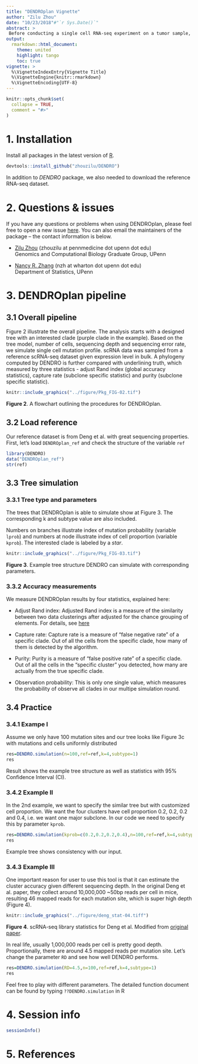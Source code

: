 ```yaml
---
title: "DENDROplan Vignette"
author: "Zilu Zhou"
date: "10/23/2018"#"`r Sys.Date()`"
abstract: >
 Before conducting a single cell RNA-seq experiment on a tumor sample, it is important to project how subclone detection power depends on the number of cells sequenced and the coverage per cell. To facilitate experiment design, we developed a tool, **DENDROplan** (Figure 2), that  predicts the expected clustering accuracy by DENDRO given sequencing parameters.  Given a tree structure and a target accuracy, **DENDROplan** computes the necessary read depth and number of cells needed based on the spike-in procedure described above. For more detail, please check our [biorixv preprint](www.rstudio.com)
output:
  rmarkdown::html_document:
    theme: united
    highlight: tango
    toc: true
vignette: >
  %\VignetteIndexEntry{Vignette Title}
  %\VignetteEngine{knitr::rmarkdown}
  %\VignetteEncoding{UTF-8}
---
```


```r
knitr::opts_chunk$set(
  collapse = TRUE,
  comment = "#>"
)
```

# 1. Installation
Install all packages in the latest version of [R](https://www.r-project.org/).
```r
devtools::install_github("zhouzilu/DENDRO")
```

In addition to *DENDRO* package, we also needed to download the reference RNA-seq dataset.

# 2. Questions & issues
If you have any questions or problems when using DENDROplan, please feel free to open a new issue [here](https://github.com/zhouzilu/DENDRO/issues). You can also email the maintainers of the package -- the contact information is below.

* [Zilu Zhou](https://statistics.wharton.upenn.edu/profile/zhouzilu/) (zhouzilu at pennmedicine dot upenn dot edu)
  <br>
  Genomics and Computational Biology Graduate Group, UPenn

* [Nancy R. Zhang](https://statistics.wharton.upenn.edu/profile/nzh/) (nzh at wharton dot upenn dot edu)
  <br>
  Department of Statistics, UPenn

# 3. DENDROplan pipeline
## 3.1 Overall pipeline

Figure 2 illustrate the overall pipeline. The analysis starts with a designed tree with an interested clade (purple clade in the example). Based on the tree model, number of cells, sequencing depth and sequencing error rate, we simulate single cell mutation profile. scRNA data was sampled from a reference scRNA-seq dataset given expression level in bulk. A phylogeny computed by DENDRO is further compared with underlining truth, which measured by three statistics - adjust Rand index (global accuracy statistics), capture rate (subclone specific statistic) and purity (subclone specific statistic). 
```r
knitr::include_graphics("../figure/Pkg_FIG-02.tif")
```
  **Figure 2**. A flowchart outlining the procedures for DENDROplan. 

## 3.2 Load reference
Our reference dataset is from Deng et al. with great sequencing properties. First, let's load `DENDROplan_ref` and check the structure of the variable `ref`

```r
library(DENDRO)
data("DENDROplan_ref")
str(ref)
```

## 3.3  Tree simulation
### 3.3.1 Tree type and parameters

The trees that DENDROplan is able to simulate show at Figure 3. The corresponding k and subtype value are also included. 

Numbers on branches illustrate index of mutation probability (variable `lprob`) and numbers at node illustrate index of cell proportion (variable `kprob`). The interested clade is labeled by a *star*.

```r
knitr::include_graphics("../figure/Pkg_FIG-03.tif")
```

  **Figure 3**. Example tree structure DENDRO can simulate with corresponding parameters.

### 3.3.2 Accuracy measurements

We measure DENDROplan results by four statistics, explained here:

* Adjust Rand index: Adjusted Rand index is a measure of the similarity between two data clusterings after adjusted for the chance grouping of elements. For details, see [here](https://en.wikipedia.org/wiki/Rand_index)

* Capture rate: Capture rate is a measure of “false negative rate” of a specific clade. Out of all the cells from the specific clade, how many of them is detected by the algorithm.

* Purity: Purity is a measure of “false positive rate” of a specific clade. Out of all the cells in the “specific cluster” you detected, how many are actually from the true specific clade.

* Observation probability: This is only one single value, which measures the probability of observe all clades in our multipe simulation round.

## 3.4 Practice
### 3.4.1 Exampe I

Assume we only have 100 mutation sites and our tree looks like Figure 3c with mutations and cells uniformly distributed

```r
res=DENDRO.simulation(n=100,ref=ref,k=4,subtype=1)
res
```

Result shows the example tree structure as well as statistics with 95% Confidence Interval (CI).

### 3.4.2 Example II

In the 2nd example, we want to specify the similar tree but with customized cell proportion. We want the four clusters have cell proportion 0.2, 0.2, 0.2 and 0.4, i.e. we want one major subclone. In our code we need to specify this by parameter `kprob`.

```r
res=DENDRO.simulation(kprob=c(0.2,0.2,0.2,0.4),n=100,ref=ref,k=4,subtype=1)
res
```

Example tree shows consistency with our input.

### 3.4.3 Example III

One important reason for user to use this tool is that it can estimate the cluster accuracy given different sequencing depth. In the original Deng et al. paper, they collect around 10,000,000 ~50bp reads per cell in mice, resulting 46 mapped reads for each mutation site, which is super high depth (Figure 4). 

```r
knitr::include_graphics("../figure/deng_stat-04.tiff")
```

  **Figure 4**. scRNA-seq library statistics for Deng et al. Modified from [original paper](http://science.sciencemag.org/content/sci/suppl/2014/01/09/343.6167.193.DC1/Deng-SM.pdf).

In real life, usually 1,000,000 reads per cell is pretty good depth. Proportionally, there are around 4.5 mapped reads per mutation site. Let's change the parameter `RD` and see how well DENDRO performs.

```r
res=DENDRO.simulation(RD=4.5,n=100,ref=ref,k=4,subtype=1)
res
```

Feel free to play with different parameters. The detailed function document can be found by typing `??DENDRO.simulation` in R

# 4. Session info

```r
sessionInfo()
```

# 5. References


